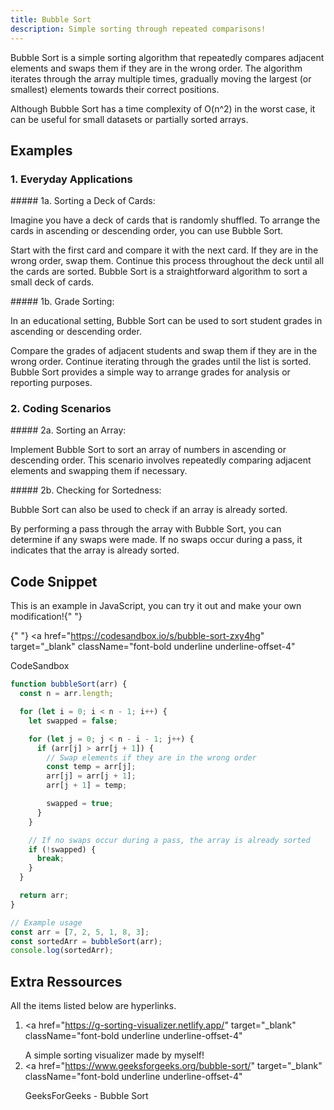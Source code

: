 ```yaml
---
title: Bubble Sort
description: Simple sorting through repeated comparisons!
---
```


Bubble Sort is a simple sorting algorithm that repeatedly compares adjacent elements and swaps them if they are in the wrong order.
The algorithm iterates through the array multiple times, gradually moving the largest (or smallest) elements towards their correct positions.

Although Bubble Sort has a time complexity of O(n^2) in the worst case, it can be useful for small datasets or partially sorted arrays.

## Examples

### 1. Everyday Applications

<Callout>
##### 1a. Sorting a Deck of Cards:

Imagine you have a deck of cards that is randomly shuffled.
To arrange the cards in ascending or descending order, you can use Bubble Sort.

Start with the first card and compare it with the next card. If they are in the wrong order, swap them.
Continue this process throughout the deck until all the cards are sorted.
Bubble Sort is a straightforward algorithm to sort a small deck of cards.

</Callout>

<Callout>
##### 1b. Grade Sorting:

In an educational setting, Bubble Sort can be used to sort student grades in ascending or descending order.

Compare the grades of adjacent students and swap them if they are in the wrong order.
Continue iterating through the grades until the list is sorted.
Bubble Sort provides a simple way to arrange grades for analysis or reporting purposes.

</Callout>

### 2. Coding Scenarios

<Callout>
##### 2a. Sorting an Array:

Implement Bubble Sort to sort an array of numbers in ascending or descending order.
This scenario involves repeatedly comparing adjacent elements and swapping them if necessary.

</Callout>

<Callout>
##### 2b. Checking for Sortedness:

Bubble Sort can also be used to check if an array is already sorted.

By performing a pass through the array with Bubble Sort, you can determine if any swaps were made.
If no swaps occur during a pass, it indicates that the array is already sorted.

</Callout>

## Code Snippet

<Callout>

This is an example in JavaScript, you can try it out and make your own
modification!{" "}

{" "}
<a
  href="https://codesandbox.io/s/bubble-sort-zxy4hg"
  target="_blank"
  className="font-bold underline underline-offset-4"
>
  CodeSandbox
</a>

</Callout>

```js
function bubbleSort(arr) {
  const n = arr.length;

  for (let i = 0; i < n - 1; i++) {
    let swapped = false;

    for (let j = 0; j < n - i - 1; j++) {
      if (arr[j] > arr[j + 1]) {
        // Swap elements if they are in the wrong order
        const temp = arr[j];
        arr[j] = arr[j + 1];
        arr[j + 1] = temp;

        swapped = true;
      }
    }

    // If no swaps occur during a pass, the array is already sorted
    if (!swapped) {
      break;
    }
  }

  return arr;
}

// Example usage
const arr = [7, 2, 5, 1, 8, 3];
const sortedArr = bubbleSort(arr);
console.log(sortedArr);
```

## Extra Ressources

<Callout>

All the items listed below are hyperlinks.

</Callout>

1. <a
     href="https://g-sorting-visualizer.netlify.app/"
     target="_blank"
     className="font-bold underline underline-offset-4"
   >
     A simple sorting visualizer made by myself!
   </a>
1. <a
     href="https://www.geeksforgeeks.org/bubble-sort/"
     target="_blank"
     className="font-bold underline underline-offset-4"
   >
     GeeksForGeeks - Bubble Sort
   </a>
